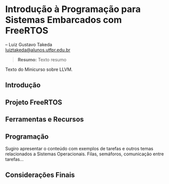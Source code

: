 # Introdução à Programação para Sistemas Embarcados com FreeRTOS

-- Luiz Gustavo Takeda <br>
<luiztakeda@alunos.utfpr.edu.br>

> __Resumo:__
> Texto resumo


Texto do Minicurso sobre LLVM.

## Introdução {#sec-freertos-intro}

## Projeto FreeRTOS

## Ferramentas e Recursos

## Programação

Sugiro apresentar o conteúdo com exemplos de tarefas e outros temas relacionados a Sistemas Operacionais. Filas, semáforos, comunicação entre tarefas...

## Considerações Finais {#sec-freertos-consid-finais}


